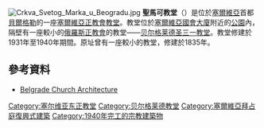 [[Image:Crkva_Svetog_Marka_u_Beogradu.jpg|thumb]]
'''聖馬可教堂'''（{{lang-sr|Црква Светог Марка / Crkva Svetog Marka}}）是位於[[塞爾維亞|塞爾維亞]]首都[[貝爾格勒|貝爾格勒]]的一座[[塞爾維亞正教會|塞爾維亞正教會]][[教堂|教堂]]。教堂位於[[塞爾維亞國會大廈|塞爾維亞國會大廈]]附近的[[公園|公園]]內，隔壁有一座較小的[[俄羅斯正教會|俄羅斯正教會]]的教堂——[[贝尔格莱德圣三一教堂|贝尔格莱德圣三一教堂]]。教堂修建於1931年至1940年期間。原址曾有一座較小的教堂，修建於1835年。

== 參考資料 ==
* [http://www.beograd.rs/cms/view.php?id=201396 Belgrade Church Architecture] {{Wayback|url=http://www.beograd.rs/cms/view.php?id=201396 |date=20140924064821 }}

[[Category:塞尔维亚东正教堂|Category:塞尔维亚东正教堂]]
[[Category:贝尔格莱德教堂|Category:贝尔格莱德教堂]]
[[Category:塞爾維亞拜占庭復興式建築|Category:塞爾維亞拜占庭復興式建築]]
[[Category:1940年完工的宗教建築物|Category:1940年完工的宗教建築物]]